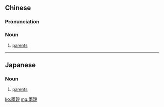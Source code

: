 {{also|两亲}}
==Chinese==
{{zh-forms|s=两亲}}

===Pronunciation===
{{zh-pron
|m=liǎngqīn
|c=loeng5 can1
|mn=lióng-chhin
|cat=n
}}

===Noun===
{{zh-noun}}

# [[parent]]s

----

==Japanese==
{{ja-kanjitab|りょう|しん|yomi=o}}

===Noun===
{{ja-noun|りょうしん|shin=両親}}

# [[parent]]s

[[ko:兩親]]
[[mg:兩親]]